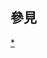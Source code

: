 {{Documentation subpage}}
<!-- PLEASE ADD CATEGORIES AND INTERWIKIS AT THE BOTTOM OF THIS PAGE -->
{{collapsible option}}

<!-- 在本行下編輯模板說明 -->

== 參見 ==
{{宇宙導航}}

<includeonly>
<!-- 本行下加入模板的分類 -->
[[Category:太陽系模板|{{PAGENAME}}]]
[[Category:金星|*]]
</includeonly>